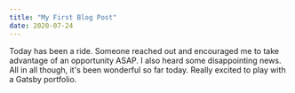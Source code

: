 ```yaml
---
title: "My First Blog Post"
date: 2020-07-24
---
```


Today has been a ride.
Someone reached out and encouraged me to take advantage of an opportunity ASAP.
I also heard some disappointing news.
All in all though, it's been wonderful so far today.
Really excited to play with a Gatsby portfolio.

